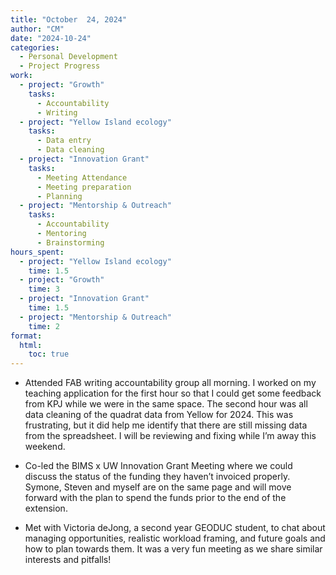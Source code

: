 ```yaml
---
title: "October  24, 2024"
author: "CM"
date: "2024-10-24"
categories:
  - Personal Development
  - Project Progress
work:
  - project: "Growth"
    tasks: 
      - Accountability
      - Writing
  - project: "Yellow Island ecology"
    tasks: 
      - Data entry
      - Data cleaning
  - project: "Innovation Grant"
    tasks: 
      - Meeting Attendance
      - Meeting preparation
      - Planning
  - project: "Mentorship & Outreach"
    tasks: 
      - Accountability
      - Mentoring
      - Brainstorming
hours_spent:
  - project: "Yellow Island ecology"
    time: 1.5
  - project: "Growth"
    time: 3
  - project: "Innovation Grant"
    time: 1.5
  - project: "Mentorship & Outreach"
    time: 2
format:
  html:
    toc: true
---
```


-   Attended FAB writing accountability group all morning. I worked on my teaching application for the first hour so that I could get some feedback from KPJ while we were in the same space. The second hour was all data cleaning of the quadrat data from Yellow for 2024. This was frustrating, but it did help me identify that there are still missing data from the spreadsheet. I will be reviewing and fixing while I'm away this weekend.\

-   Co-led the BIMS x UW Innovation Grant Meeting where we could discuss the status of the funding they haven't invoiced properly. Symone, Steven and myself are on the same page and will move forward with the plan to spend the funds prior to the end of the extension.\

-   Met with Victoria deJong, a second year GEODUC student, to chat about managing opportunities, realistic workload framing, and future goals and how to plan towards them. It was a very fun meeting as we share similar interests and pitfalls!
